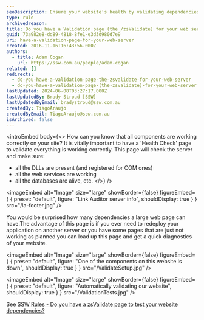 ```yaml
---
seoDescription: Ensure your website's health by validating dependencies with a 'Health Check' page, verifying server, services, databases, and more.
type: rule
archivedreason:
title: Do you have a Validation page (the /zsValidate) for your web server?
guid: 73a982e8-dd89-4818-8fe1-e3d3d980d7e9
uri: have-a-validation-page-for-your-web-server
created: 2016-11-16T16:43:56.000Z
authors:
  - title: Adam Cogan
    url: https://ssw.com.au/people/adam-cogan
related: []
redirects:
  - do-you-have-a-validation-page-the-zsvalidate-for-your-web-server
  - do-you-have-a-validation-page-(the-zsvalidate)-for-your-web-server
lastUpdated: 2024-06-08T03:27:17.000Z
lastUpdatedBy: Brady Stroud [SSW]
lastUpdatedByEmail: bradystroud@ssw.com.au
createdBy: TiagoAraujo
createdByEmail: TiagoAraujo@ssw.com.au
isArchived: false
---
```


<introEmbed
  body={<>
How can you know that all components are working correctly on your site? It is vitally important to have a 'Health Check' page to validate everything is working correctly. This page will check the server and make sure:

- all the DLLs are present (and registered for COM ones)
- all the web services are working
- all the databases are alive, etc.
  </>}
/>

<imageEmbed
  alt="Image"
  size="large"
  showBorder={false}
  figureEmbed={ {
    preset: "default",
    figure: "Link Auditor server info",
    shouldDisplay: true
  } }
  src="/la-footer.jpg"
/>

You would be surprised how many dependencies a large web page can have.The advantage of this page is if you ever need to redeploy your application on another server or you have some pages that are just not working as planned you can load up this page and get a quick diagnostics of your website.


<imageEmbed
  alt="Image"
  size="large"
  showBorder={false}
  figureEmbed={ {
    preset: "default",
    figure: "One of the components on this website is down",
    shouldDisplay: true
  } }
  src="/ValidateSetup.jpg"
/>


<imageEmbed
  alt="Image"
  size="large"
  showBorder={false}
  figureEmbed={ {
    preset: "default",
    figure: "Automatically validating our website",
    shouldDisplay: true
  } }
  src="/ValidationTests.jpg"
/>

See [SSW Rules - Do you have a zsValidate page to test your website dependencies?](https://www.ssw.com.au/ssw/Standards/Rules/RulesToBetterUnitTests.aspx#zsValidatePage)
